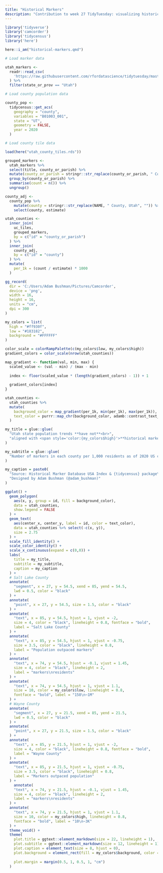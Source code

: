 ```yaml
---
title: "Historical Markers"
description: "Contribution to week 27 TidyTuesday: visualizing historical markers"
---
```


```r

library('tidyverse')
library('camcorder')
library('tidycensus')
library('here')

here::i_am("historical-markers.qmd")

```

```r

# Load marker data

utah_markers <- 
  readr::read_csv(
    'https://raw.githubusercontent.com/rfordatascience/tidytuesday/master/data/2023/2023-07-04/historical_markers.csv'
  ) %>%
  filter(state_or_prov == "Utah")

# Load county population data

county_pop <-
  tidycensus::get_acs(
    geography = "county", 
    variables = "B01003_001", 
    state = "UT", 
    geometry = FALSE,
    year = 2020
  )

# Load county tile data

load(here("utah_county_tiles.rds"))

```


```r

grouped_markers <- 
  utah_markers %>%
  select(title, county_or_parish) %>%
  mutate(county_or_parish = stringr::str_replace(county_or_parish, " County", "")) %>%
  group_by(county_or_parish) %>%
  summarise(count = n()) %>%
  ungroup()

county_adj <- 
  county_pop %>%
    mutate(county = stringr::str_replace(NAME, " County, Utah", "")) %>%
    select(county, estimate)

utah_counties <- 
  inner_join(
    uc_tiles, 
    grouped_markers, 
    by = c("id" = "county_or_parish")
  ) %>%
  inner_join(
    county_adj, 
    by = c("id" = "county")
  ) %>%
  mutate(
    per_1k = (count / estimate) * 1000
  )

```


```r

gg_record(
  dir = 'C:/Users/Adam Bushman/Pictures/Camcorder', 
  device = 'png', 
  width = 16, 
  height = 16, 
  units = "cm", 
  dpi = 300
)

```

```r

my_colors = list(
  high = "#ff930f", 
  low = "#183182", 
  background = "#FFFFFF"
)

color_scale = colorRampPalette(c(my_colors$low, my_colors$high))
gradient_colors = color_scale(nrow(utah_counties))

map_gradient <- function(val, min, max) {
  scaled_value <- (val - min) / (max - min)
  
  index <- floor(scaled_value * (length(gradient_colors) - 1)) + 1
  
  gradient_colors[index]
}

utah_counties <-
  utah_counties %>%
  mutate(
    background_color = map_gradient(per_1k, min(per_1k), max(per_1k)), 
    text_color = purrr::map_chr(background_color, adamb::contrast_text_color)
  )

```


```r

my_title = glue::glue(
  "Utah state population trends **have not**<br>", 
  "aligned with <span style='color:{my_colors$high}'>**historical markers**</span>"
)

my_subtitle = glue::glue(
  "Number of markers in each county per 1,000 residents as of 2020 US census<br><span style='color:{my_colors$high}'>**HIGH**</span> and <span style='color:{my_colors$low}'>**LOW**</span> concentration of population adjusted markers"
)

my_caption = paste0(
  "Source: Historical Marker Database USA Index & {tidycensus} package\n", 
  "Designed by Adam Bushman (@adam_bushman)"
)

ggplot() +
  geom_polygon(
    aes(x, y, group = id, fill = background_color), 
    data = utah_counties, 
    show.legend = FALSE
  ) +
  geom_text(
    aes(center_x, center_y, label = id, color = text_color), 
    data = utah_counties %>% select(-c(x, y)), 
    size = 2.75
  ) +
  scale_fill_identity() +
  scale_color_identity() + 
  scale_x_continuous(expand = c(0,0)) +
  labs(
    title = my_title, 
    subtitle = my_subtitle,
    caption = my_caption
  ) +
  # Salt Lake County
  annotate(
    "segment", x = 27, y = 54.5, xend = 85, yend = 54.5, 
    lwd = 0.5, color = "black"
  ) +
  annotate(
    "point", x = 27, y = 54.5, size = 1.5, color = "black"
  ) +
  annotate(
    "text", x = 85, y = 54.5, hjust = 1, vjust = -2, 
    size = 4, color = "black", lineheight = 0.8, fontface = "bold", 
    label = "Salt Lake County"
  ) +
  annotate(
    "text", x = 85, y = 54.5, hjust = 1, vjust = -0.75, 
    size = 3.5, color = "black", lineheight = 0.8, 
    label = "Population outpaced markers"
  ) +
  annotate(
    "text", x = 74, y = 54.5, hjust = -0.1, vjust = 1.45, 
    size = 4, color = "black", lineheight = 2, 
    label = "markers\nresidents"
  ) +
  annotate(
    "text", x = 74, y = 54.5, hjust = 1, vjust = 1.1, 
    size = 10, color = my_colors$low, lineheight = 0.8, 
    fontface = "bold", label = "158\n~1M"
  ) +
  # Wayne County
  annotate(
    "segment", x = 27, y = 21.5, xend = 85, yend = 21.5, 
    lwd = 0.5, color = "black"
  ) +
  annotate(
    "point", x = 27, y = 21.5, size = 1.5, color = "black"
  ) +
  annotate(
    "text", x = 85, y = 21.5, hjust = 1, vjust = -2, 
    size = 4, color = "black", lineheight = 0.8, fontface = "bold", 
    label = "Wayne County"
  ) +
  annotate(
    "text", x = 85, y = 21.5, hjust = 1, vjust = -0.75, 
    size = 3.5, color = "black", lineheight = 0.8, 
    label = "Markers outpaced population"
  ) +
    annotate(
    "text", x = 74, y = 21.5, hjust = -0.1, vjust = 1.45, 
    size = 4, color = "black", lineheight = 2, 
    label = "markers\nresidents"
  ) +
  annotate(
    "text", x = 74, y = 21.5, hjust = 1, vjust = 1.1, 
    size = 10, color = my_colors$high, lineheight = 0.8, 
    fontface = "bold", label = "10\n~3K"
  ) +
  theme_void() +
  theme(
    plot.title = ggtext::element_markdown(size = 22, lineheight = 1), 
    plot.subtitle = ggtext::element_markdown(size = 12, lineheight = 1), 
    plot.caption = element_text(size = 8, hjust = 0), 
    plot.background = element_rect(fill = my_colors$background, color = NA), 
    
    plot.margin = margin(0.5, 1, 0.5, 1, "cm")
  )

```



